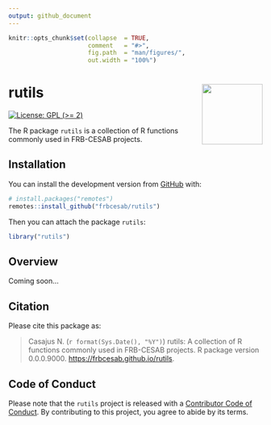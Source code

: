 ```yaml
---
output: github_document
---
```


<!-- README.md is generated from README.Rmd. Please edit that file -->


```r
knitr::opts_chunk$set(collapse  = TRUE,
                      comment   = "#>",
                      fig.path  = "man/figures/",
                      out.width = "100%")
```



rutils <img src="man/figures/package-sticker.png" align="right" style="float:right; height:120px;"/>
=========================================================

<!-- badges: start -->
[![License: GPL (>= 2)](https://img.shields.io/badge/License-GPL%20%28%3E%3D%202%29-blue.svg)](https://choosealicense.com/licenses/gpl-2.0/)
<!-- badges: end -->


The R package `rutils` is a collection of R functions commonly used in FRB-CESAB projects.



## Installation

You can install the development version from [GitHub](https://github.com/) with:

```r
# install.packages("remotes")
remotes::install_github("frbcesab/rutils")
```

Then you can attach the package `rutils`:

```r
library("rutils")
```



## Overview

Coming soon...


## Citation

Please cite this package as: 

> Casajus N. (`r format(Sys.Date(), "%Y")`) rutils: A collection of R functions 
commonly used in FRB-CESAB projects. R package version 0.0.0.9000. <https://frbcesab.github.io/rutils>.



## Code of Conduct

Please note that the `rutils` project is released with a 
[Contributor Code of Conduct](https://contributor-covenant.org/version/2/0/CODE_OF_CONDUCT.html). 
By contributing to this project, you agree to abide by its terms.
